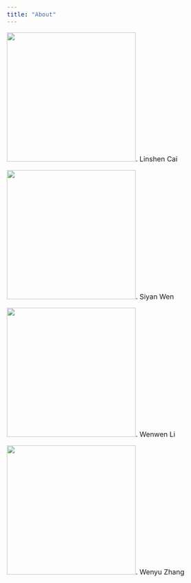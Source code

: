 ```yaml
---
title: "About"
---
```


<style type="text/css">
  body{
  font-size: 12pt;
}
</style>

<img src="images/cai.jpg" width="300" height="300">.  Linshen Cai

<img src="images/wenwen.jpg" width="300" height="300">. Siyan Wen

<img src="images/Li.jpg" width="300" height="300">. Wenwen Li

<img src="images/Av.jpg" width="300" height="300">. Wenyu Zhang 